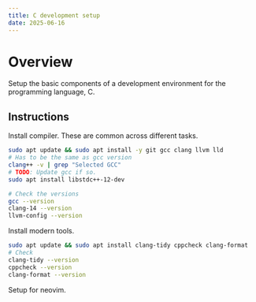 ```yaml
---
title: C development setup
date: 2025-06-16
---
```


# Overview

Setup the basic components of a development environment for the programming language, C.

## Instructions
Install compiler. These are common across different tasks.

```bash
sudo apt update && sudo apt install -y git gcc clang llvm lld
# Has to be the same as gcc version
clang++ -v | grep "Selected GCC"
# TODO: Update gcc if so.
sudo apt install libstdc++-12-dev

# Check the versions
gcc --version
clang-14 --version
llvm-config --version
```

Install modern tools.
```bash
sudo apt update && sudo apt install clang-tidy cppcheck clang-format
# Check
clang-tidy --version
cppcheck --version
clang-format --version
```

Setup for neovim.

